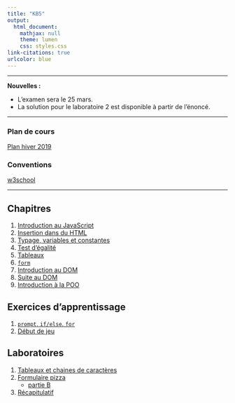 ```yaml
---
title: "KB5"
output:
  html_document:
    mathjax: null
    theme: lumen
    css: styles.css
link-citations: true
urlcolor: blue
---
```

----

**Nouvelles : **

* L'examen sera le 25 mars.
* La solution pour le laboratoire 2 est disponible à partir de l'énoncé.

----

### Plan de cours
[Plan hiver 2019](PlanH19_420KB5LG.pdf)

### Conventions
[w3school](https://www.w3schools.com/js/js_conventions.asp)

----

## Chapitres
1. [Introduction au JavaScript](ch1/chapitre1.html)
2. [Insertion dans du HTML](ch2/chapitre2.html)
3. [Typage, variables et constantes](ch3/chapitre3.html)
4. [Test d'égalité](https://developer.mozilla.org/fr/docs/Web/JavaScript/Les_diff%C3%A9rents_tests_d_%C3%A9galit%C3%A9)
5. [Tableaux](ch5/chapitre5.html)
6. [`form`](ch6/chapitre6.html)	
7. [Introduction au DOM](ch8/chapitre8.html)
8. [Suite au DOM](ch9/chapitre9.html)
9. [Introduction à la POO](ch11/chapitre11.html)

## Exercices d'apprentissage
1. [`prompt`, `if/else`, `for`](exer/ex1.html)
2. [Début de jeu](exer/3.html)

## Laboratoires
1. [Tableaux et chaines de caractères](lab/1.html)
2. [Formulaire pizza](lab/2.html)
	* [partie B](lab/2b.html)
3. [Récapitulatif](lab/3.html)

